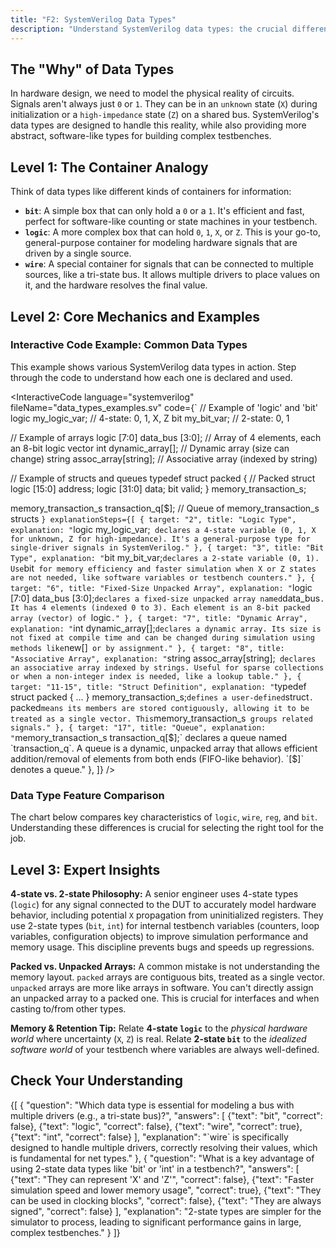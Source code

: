 ```yaml
---
title: "F2: SystemVerilog Data Types"
description: "Understand SystemVerilog data types: the crucial difference between 2-state (bit, int) and 4-state (logic, wire, reg) types, and their application in modeling hardware signals and building verification testbenches."
---
```



## The "Why" of Data Types

In hardware design, we need to model the physical reality of circuits. Signals aren't always just `0` or `1`. They can be in an `unknown` state (`X`) during initialization or a `high-impedance` state (`Z`) on a shared bus. SystemVerilog's data types are designed to handle this reality, while also providing more abstract, software-like types for building complex testbenches.

## Level 1: The Container Analogy

Think of data types like different kinds of containers for information:
- **`bit`**: A simple box that can only hold a `0` or a `1`. It's efficient and fast, perfect for software-like counting or state machines in your testbench.
- **`logic`**: A more complex box that can hold `0`, `1`, `X`, or `Z`. This is your go-to, general-purpose container for modeling hardware signals that are driven by a single source.
- **`wire`**: A special container for signals that can be connected to multiple sources, like a tri-state bus. It allows multiple drivers to place values on it, and the hardware resolves the final value.

## Level 2: Core Mechanics and Examples

### Interactive Code Example: Common Data Types

This example shows various SystemVerilog data types in action. Step through the code to understand how each one is declared and used.

<InteractiveCode
  language="systemverilog"
  fileName="data_types_examples.sv"
  code={`
// Example of 'logic' and 'bit'
logic my_logic_var; // 4-state: 0, 1, X, Z
bit   my_bit_var;   // 2-state: 0, 1

// Example of arrays
logic [7:0] data_bus [3:0]; // Array of 4 elements, each an 8-bit logic vector
int         dynamic_array[]; // Dynamic array (size can change)
string      assoc_array[string]; // Associative array (indexed by string)

// Example of structs and queues
typedef struct packed { // Packed struct
  logic [15:0] address;
  logic [31:0] data;
  bit          valid;
} memory_transaction_s;

memory_transaction_s transaction_q[$]; // Queue of memory_transaction_s structs
  `}
  explanationSteps={[
    { target: "2", title: "Logic Type", explanation: "`logic my_logic_var;` declares a 4-state variable (0, 1, X for unknown, Z for high-impedance). It's a general-purpose type for single-driver signals in SystemVerilog." },
    { target: "3", title: "Bit Type", explanation: "`bit my_bit_var;` declares a 2-state variable (0, 1). Use `bit` for memory efficiency and faster simulation when X or Z states are not needed, like software variables or testbench counters." },
    { target: "6", title: "Fixed-Size Unpacked Array", explanation: "`logic [7:0] data_bus [3:0];` declares a fixed-size unpacked array named `data_bus`. It has 4 elements (indexed 0 to 3). Each element is an 8-bit packed array (vector) of `logic`." },
    { target: "7", title: "Dynamic Array", explanation: "`int dynamic_array[];` declares a dynamic array. Its size is not fixed at compile time and can be changed during simulation using methods like `new[]` or by assignment." },
    { target: "8", title: "Associative Array", explanation: "`string assoc_array[string];` declares an associative array indexed by strings. Useful for sparse collections or when a non-integer index is needed, like a lookup table." },
    { target: "11-15", title: "Struct Definition", explanation: "`typedef struct packed { ... } memory_transaction_s;` defines a user-defined `struct`. `packed` means its members are stored contiguously, allowing it to be treated as a single vector. This `memory_transaction_s` groups related signals." },
    { target: "17", title: "Queue", explanation: "`memory_transaction_s transaction_q[$];` declares a queue named `transaction_q`. A queue is a dynamic, unpacked array that allows efficient addition/removal of elements from both ends (FIFO-like behavior). `[$]` denotes a queue." },
  ]}
/>

### Data Type Feature Comparison

The chart below compares key characteristics of `logic`, `wire`, `reg`, and `bit`. Understanding these differences is crucial for selecting the right tool for the job.

<div className="my-6">
  <DataTypeComparisonChart />
</div>

## Level 3: Expert Insights

**4-state vs. 2-state Philosophy:** A senior engineer uses 4-state types (`logic`) for any signal connected to the DUT to accurately model hardware behavior, including potential `X` propagation from uninitialized registers. They use 2-state types (`bit`, `int`) for internal testbench variables (counters, loop variables, configuration objects) to improve simulation performance and memory usage. This discipline prevents bugs and speeds up regressions.

**Packed vs. Unpacked Arrays:** A common mistake is not understanding the memory layout. `packed` arrays are contiguous bits, treated as a single vector. `unpacked` arrays are more like arrays in software. You can't directly assign an unpacked array to a packed one. This is crucial for interfaces and when casting to/from other types.

**Memory & Retention Tip:** Relate **4-state `logic`** to the *physical hardware world* where uncertainty (`X`, `Z`) is real. Relate **2-state `bit`** to the *idealized software world* of your testbench where variables are always well-defined.

## Check Your Understanding

<Quiz>
  {[
    {
      "question": "Which data type is essential for modeling a bus with multiple drivers (e.g., a tri-state bus)?",
      "answers": [
        {"text": "bit", "correct": false},
        {"text": "logic", "correct": false},
        {"text": "wire", "correct": true},
        {"text": "int", "correct": false}
      ],
      "explanation": "`wire` is specifically designed to handle multiple drivers, correctly resolving their values, which is fundamental for net types."
    },
    {
      "question": "What is a key advantage of using 2-state data types like 'bit' or 'int' in a testbench?",
      "answers": [
        {"text": "They can represent 'X' and 'Z'", "correct": false},
        {"text": "Faster simulation speed and lower memory usage", "correct": true},
        {"text": "They can be used in clocking blocks", "correct": false},
        {"text": "They are always signed", "correct": false}
      ],
      "explanation": "2-state types are simpler for the simulator to process, leading to significant performance gains in large, complex testbenches."
    }
  ]}
</Quiz>
